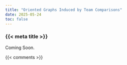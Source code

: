 ```yaml
---
title: "Oriented Graphs Induced by Team Comparisons"
date: 2025-05-24
toc: false
---
```


### {{< meta title >}}

Coming Soon.



{{< comments >}}